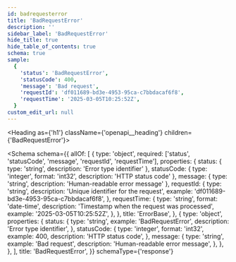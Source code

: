 ```yaml
---
id: badrequesterror
title: 'BadRequestError'
description: ''
sidebar_label: 'BadRequestError'
hide_title: true
hide_table_of_contents: true
schema: true
sample:
  {
    'status': 'BadRequestError',
    'statusCode': 400,
    'message': 'Bad request',
    'requestId': 'df011689-bd3e-4953-95ca-c7bbdacaf6f8',
    'requestTime': '2025-03-05T10:25:52Z',
  }
custom_edit_url: null
---
```



<Heading as={'h1'} className={'openapi__heading'} children={'BadRequestError'}></Heading>

<Schema
  schema={{
    allOf: [
      {
        type: 'object',
        required: ['status', 'statusCode', 'message', 'requestId', 'requestTime'],
        properties: {
          status: { type: 'string', description: 'Error type identifier' },
          statusCode: { type: 'integer', format: 'int32', description: 'HTTP status code' },
          message: { type: 'string', description: 'Human-readable error message' },
          requestId: {
            type: 'string',
            description: 'Unique identifier for the request',
            example: 'df011689-bd3e-4953-95ca-c7bbdacaf6f8',
          },
          requestTime: {
            type: 'string',
            format: 'date-time',
            description: 'Timestamp when the request was processed',
            example: '2025-03-05T10:25:52Z',
          },
        },
        title: 'ErrorBase',
      },
      {
        type: 'object',
        properties: {
          status: {
            type: 'string',
            example: 'BadRequestError',
            description: 'Error type identifier',
          },
          statusCode: {
            type: 'integer',
            format: 'int32',
            example: 400,
            description: 'HTTP status code',
          },
          message: {
            type: 'string',
            example: 'Bad request',
            description: 'Human-readable error message',
          },
        },
      },
    ],
    title: 'BadRequestError',
  }}
  schemaType={'response'}
></Schema>
